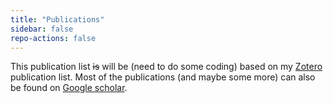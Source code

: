 ```yaml
---
title: "Publications"
sidebar: false
repo-actions: false
---
```


This publication list ~~is~~ will be (need to do some coding) based on my [Zotero](https://www.zotero.org/riegersven) publication list. Most of the publications (and maybe some more) can also be found  on [Google scholar](https://scholar.google.com/citations?user=zIjPay4AAAAJ&hl=de).

<!--

::: {.callout-tip collapse="true" icon="false"}
# The list is created with the `RefManageR` package.

```r
#| label: prep-Pub
#| echo: true
#| eval: false
#| output: hide
if(!"RefManageR" %in% rownames(installed.packages()) == TRUE) {
    install.packages("RefManageR") }
```

```r
#| label: import-ref
#| echo: true
#| eval: false
impRef <- RefManageR::ReadBib(file = "rieger-pub.bib")


```

:::

```r
#| label: print-ref
#| echo: false
#| eval: false
#| output: asis
RefManageR::PrintBibliography( impRef )
```

-->



